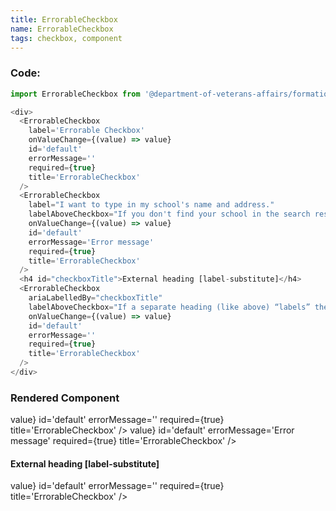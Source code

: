 ```yaml
---
title: ErrorableCheckbox
name: ErrorableCheckbox
tags: checkbox, component
---
```



### Code:
```javascript
import ErrorableCheckbox from '@department-of-veterans-affairs/formation-react/ErrorableCheckbox'

<div>
  <ErrorableCheckbox
    label='Errorable Checkbox'
    onValueChange={(value) => value}
    id='default'
    errorMessage=''
    required={true}
    title='ErrorableCheckbox'
  />
  <ErrorableCheckbox
    label="I want to type in my school's name and address."
    labelAboveCheckbox="If you don't find your school in the search results, then check the box to enter in your school information manually."
    onValueChange={(value) => value}
    id='default'
    errorMessage='Error message'
    required={true}
    title='ErrorableCheckbox'
  />
  <h4 id="checkboxTitle">External heading [label-substitute]</h4>
  <ErrorableCheckbox
    ariaLabelledBy="checkboxTitle"
    labelAboveCheckbox="If a separate heading (like above) “labels” the checkbox, we do not want screen-readers to read both the heading and the checkbox’s own label.  In this case, an aria-labelledby attribute substitutes for the checkbox’s own label text, and references the external heading above."
    onValueChange={(value) => value}
    id='default'
    errorMessage=''
    required={true}
    title='ErrorableCheckbox'
  />
</div>
```

### Rendered Component
<div className="site-c-reactcomp__rendered">
  <ErrorableCheckbox
    label='Errorable Checkbox'
    onValueChange={(value) => value}
    id='default'
    errorMessage=''
    required={true}
    title='ErrorableCheckbox'
  />
  <ErrorableCheckbox
    label="I want to type in my school's name and address."
    labelAboveCheckbox="If you don't find your school in the search results, then check the box to enter in your school information manually."
    onValueChange={(value) => value}
    id='default'
    errorMessage='Error message'
    required={true}
    title='ErrorableCheckbox'
  />
  <h4 id="checkboxTitle">External heading [label-substitute]</h4>
  <ErrorableCheckbox
    ariaLabelledBy="checkboxTitle"
    labelAboveCheckbox="If a separate heading (like above) “labels” the checkbox, we do not want screen-readers to read both the heading and the checkbox’s own label.  In this case, an aria-labelledby attribute substitutes for the checkbox’s own label text, and references the external heading above."
    onValueChange={(value) => value}
    id='default'
    errorMessage=''
    required={true}
    title='ErrorableCheckbox'
  />
</div>
